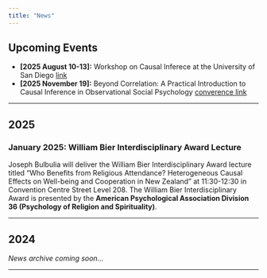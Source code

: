 ```yaml
---
title: "News"
---
```




## Upcoming Events

- **[2025 August 10-13]:** Workshop on Causal Inferece at the University of San Diego [link](https://go-bayes.github.io/sparcc-day-2/)
- **[2025 November 19]:** Beyond Correlation: A Practical Introduction to Causal Inference in Observational Social Psychology [converence link](https://sasp.org.au/events/conference/sasp-acpid-2025-conference/sasp-acpid-2025-program/) 

---

## 2025

### January 2025: William Bier Interdisciplinary Award Lecture

Joseph Bulbulia will deliver the William Bier Interdisciplinary Award lecture titled "Who Benefits from Religious Attendance? Heterogeneous Causal Effects on Well-being and Cooperation in New Zealand" at 11:30-12:30 in Convention Centre Street Level 208. The William Bier Interdisciplinary Award is presented by the **American Psychological Association Division 36 (Psychology of Religion and Spirituality)**.

---


## 2024

*News archive coming soon...*

---

